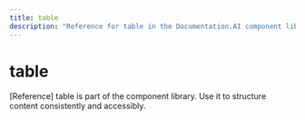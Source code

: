 ```yaml
---
title: table
description: "Reference for table in the Documentation.AI component library."
---
```


# table

[Reference] table is part of the component library. Use it to structure content consistently and accessibly.
